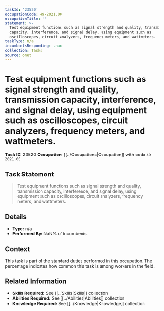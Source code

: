 ```yaml
---
taskId: '23520'
occupationCode: 49-2021.00
occupationTitle: ''
statement: >-
  Test equipment functions such as signal strength and quality, transmission
  capacity, interference, and signal delay, using equipment such as
  oscilloscopes, circuit analyzers, frequency meters, and wattmeters.
taskType: n/a
incumbentsResponding: .nan
collection: Tasks
source: onet
---
```

# Test equipment functions such as signal strength and quality, transmission capacity, interference, and signal delay, using equipment such as oscilloscopes, circuit analyzers, frequency meters, and wattmeters.

**Task ID:** 23520
**Occupation:** [[../Occupations|Occupation]] with code `49-2021.00`

## Task Statement

> Test equipment functions such as signal strength and quality, transmission capacity, interference, and signal delay, using equipment such as oscilloscopes, circuit analyzers, frequency meters, and wattmeters.

## Details

- **Type:** n/a
- **Performed By:** NaN% of incumbents

## Context

This task is part of the standard duties performed in this occupation. The percentage indicates how common this task is among workers in the field.

## Related Information

- **Skills Required:** See [[../Skills|Skills]] collection
- **Abilities Required:** See [[../Abilities|Abilities]] collection
- **Knowledge Required:** See [[../Knowledge|Knowledge]] collection
